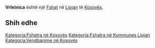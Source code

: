 {{Fshat në Kosovës
 | Emri                = Vrletnica
| srp_N_name = Vrletnica
| srp_N_FULL_NAME_RO = Vrletnica
| srp_N_FULL_NAME_ND_RO = Vrletnica
| srp_N_SORT_NAME_RG = VRLETNICA
| srp_N_FULL_NAME_RG = Vrletnica
| srp_N_FULL_NAME_ND_RG = Vrletnica

 | Emri (Rasa dhanore) = 
 | Figura              = 
 | Shteti              = Kosovo
 | Komuna              = Lipjan
 | Kodi postar         = 
 | Sipërfaqja          = 

 | Popullsia           = 

 | Regj. i popullsisë  = 
 | Dend. e popullsisë  = 
 | Faqja zyrtare       = 
 <!--- Koordinatat ----> 
 | Gjerësia            = 43.074722
 | Gjatësia            = 20.748889
 | Lartësia            = 
}}
'''Vrletnica''' është një [[Fshat]] në [[Lipjan]] të [[Kosovës]].

<!-- == Gjeografia == -->
<!-- == Historia == -->
<!-- == Demografia == -->
== Shih edhe ==
{{Komuna Lipjan}}
{{Kosovo-Administrata-Cung}}

[[Kategoria:Fshatra në Kosovës]]
[[Kategoria:Fshatra në Kommunes Lipjan]]
[[Kategoria:Vendbanime në Kosovës]]